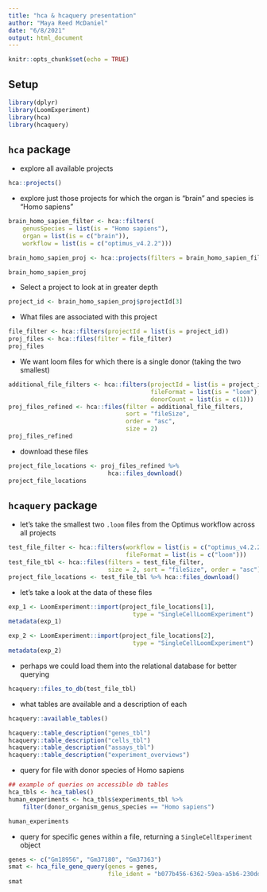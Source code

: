 ```yaml
---
title: "hca & hcaquery presentation"
author: "Maya Reed McDaniel"
date: "6/8/2021"
output: html_document
---
```


```r
knitr::opts_chunk$set(echo = TRUE)
```
## Setup
```r
library(dplyr)
library(LoomExperiment)
library(hca)
library(hcaquery)
```

## `hca` package
- explore all available projects
```r
hca::projects()
```

- explore just those projects for which the organ is "brain" and species is "Homo sapiens"
```r
brain_homo_sapien_filter <- hca::filters(
    genusSpecies = list(is = "Homo sapiens"),
    organ = list(is = c("brain")),
    workflow = list(is = c("optimus_v4.2.2")))

brain_homo_sapien_proj <- hca::projects(filters = brain_homo_sapien_filter)

brain_homo_sapien_proj
```

- Select a project to look at in greater depth
```r
project_id <- brain_homo_sapien_proj$projectId[3]
```

- What files are associated with this project
```r
file_filter <- hca::filters(projectId = list(is = project_id))
proj_files <- hca::files(filter = file_filter)
proj_files
```

- We want loom files for which there is a single donor (taking the two smallest)
```r
additional_file_filters <- hca::filters(projectId = list(is = project_id),
                                        fileFormat = list(is = "loom"),
                                        donorCount = list(is = c(1)))
proj_files_refined <- hca::files(filter = additional_file_filters,
                                 sort = "fileSize",
                                 order = "asc",
                                 size = 2)
proj_files_refined
```

- download these files
```r
project_file_locations <- proj_files_refined %>%
                            hca::files_download()
project_file_locations
```

## `hcaquery` package
- let's take the smallest two `.loom` files from the Optimus workflow across all projects
```r
test_file_filter <- hca::filters(workflow = list(is = c("optimus_v4.2.2")),
                                 fileFormat = list(is = c("loom")))
test_file_tbl <- hca::files(filters = test_file_filter,
                            size = 2, sort = "fileSize", order = "asc")
project_file_locations <- test_file_tbl %>% hca::files_download()
```

- let's take a look at the data of these files
```r
exp_1 <- LoomExperiment::import(project_file_locations[1],
                                   type = "SingleCellLoomExperiment")
metadata(exp_1)

exp_2 <- LoomExperiment::import(project_file_locations[2],
                                   type = "SingleCellLoomExperiment")
metadata(exp_2) 
```

- perhaps we could load them into the relational database for better querying
```r
hcaquery::files_to_db(test_file_tbl)
```

- what tables are available and a description of each
```r
hcaquery::available_tables()

hcaquery::table_description("genes_tbl")
hcaquery::table_description("cells_tbl")
hcaquery::table_description("assays_tbl")
hcaquery::table_description("experiment_overviews")
```

- query for file with donor species of Homo sapiens
```r
## example of queries on accessible db tables
hca_tbls <- hca_tables()
human_experiments <- hca_tbls$experiments_tbl %>%
    filter(donor_organism_genus_species == "Homo sapiens")

human_experiments
```

- query for specific genes within a file, returning a `SingleCellExperiment` object
```r
genes <- c("Gm18956", "Gm37180", "Gm37363")
smat <- hca_file_gene_query(genes = genes,
                            file_ident = "b077b456-6362-59ea-a5b6-230dd8bc6d91")
smat
```
